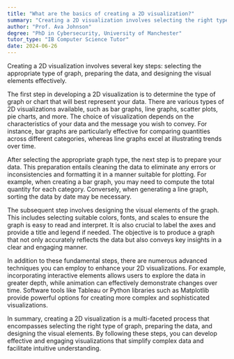 ```yaml
---
title: "What are the basics of creating a 2D visualization?"
summary: "Creating a 2D visualization involves selecting the right type of graph, preparing the data, and designing the visual elements."
author: "Prof. Ava Johnson"
degree: "PhD in Cybersecurity, University of Manchester"
tutor_type: "IB Computer Science Tutor"
date: 2024-06-26
---
```


Creating a 2D visualization involves several key steps: selecting the appropriate type of graph, preparing the data, and designing the visual elements effectively.

The first step in developing a 2D visualization is to determine the type of graph or chart that will best represent your data. There are various types of 2D visualizations available, such as bar graphs, line graphs, scatter plots, pie charts, and more. The choice of visualization depends on the characteristics of your data and the message you wish to convey. For instance, bar graphs are particularly effective for comparing quantities across different categories, whereas line graphs excel at illustrating trends over time.

After selecting the appropriate graph type, the next step is to prepare your data. This preparation entails cleaning the data to eliminate any errors or inconsistencies and formatting it in a manner suitable for plotting. For example, when creating a bar graph, you may need to compute the total quantity for each category. Conversely, when generating a line graph, sorting the data by date may be necessary.

The subsequent step involves designing the visual elements of the graph. This includes selecting suitable colors, fonts, and scales to ensure the graph is easy to read and interpret. It is also crucial to label the axes and provide a title and legend if needed. The objective is to produce a graph that not only accurately reflects the data but also conveys key insights in a clear and engaging manner.

In addition to these fundamental steps, there are numerous advanced techniques you can employ to enhance your 2D visualizations. For example, incorporating interactive elements allows users to explore the data in greater depth, while animation can effectively demonstrate changes over time. Software tools like Tableau or Python libraries such as Matplotlib provide powerful options for creating more complex and sophisticated visualizations.

In summary, creating a 2D visualization is a multi-faceted process that encompasses selecting the right type of graph, preparing the data, and designing the visual elements. By following these steps, you can develop effective and engaging visualizations that simplify complex data and facilitate intuitive understanding.
    